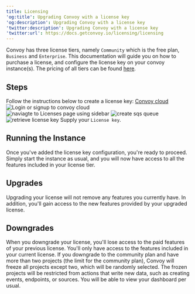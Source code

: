 ```yaml
---
title: Licensing
'og:title': Upgrading Convoy with a license key
'og:description': Upgrading Convoy with a license key
'twitter:description': Upgrading Convoy with a license key
'twitter:url': https://docs.getconvoy.io/licensing/licensing
---
```


Convoy has three license tiers, namely `Community` which is the free plan, `Business` and `Enterprise`. This documentation will guide you on how to purchase a license,
and configure the license key on your convoy instance(s). The pricing of all tiers can be found [here](https://getconvoy.io/pricing).

## Steps
Follow the instructions below to create a license key:
<Steps>
    <Step title="Create an account or login to Convoy Cloud Saas">
        [Convoy cloud](https://cloud.getconvoy.io)
        <Frame>![Login or signup to convoy cloud](/images/login-to-convoy-cloud.png)</Frame>
    </Step>
    <Step title="Navigate to the Licenses Page using the sidebar">
        <Frame>![naviagte to Licenses page using sidebar](/images/licenses-page.png)</Frame>
    </Step>
    <Step title="Create a new License">
        <Frame>![create sqs queue](/images/fill-license-details.png)</Frame>
    </Step>
    <Step title="Retrieve license key from your email">
        <Frame>![retrieve license key](/images/license-key-ready.png)</Frame>
    </Step>
    <Step title="Going back to Convoy">
        Supply your `License key`.
    </Step>
</Steps>

## Running the Instance
Once you've added the license key configuration, you're ready to proceed. Simply start the instance as usual, and you will now have access to all the features included in your license tier.

## Upgrades
Upgrading your license will not remove any features you currently have. In addition, you'll gain access to the new features provided by your upgraded license.

## Downgrades
When you downgrade your license, you'll lose access to the paid features of your previous license. You'll only have access to the features included in your current license. If you downgrade to the community plan and have more than two projects (the limit for the community plan), Convoy will freeze all projects except two, which will be randomly selected. The frozen projects will be restricted from actions that write new data, such as creating events, endpoints, or sources.
You will be able to view your dashboard per usual.